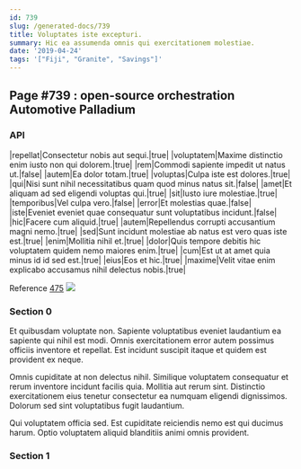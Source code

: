 ```yaml
---
id: 739
slug: /generated-docs/739
title: Voluptates iste excepturi.
summary: Hic ea assumenda omnis qui exercitationem molestiae.
date: '2019-04-24'
tags: '["Fiji", "Granite", "Savings"]'
---
```


## Page #739 : open-source orchestration Automotive Palladium
### API

|repellat|Consectetur nobis aut sequi.|true|
|voluptatem|Maxime distinctio enim iusto non qui dolorem.|true|
|rem|Commodi sapiente impedit ut natus ut.|false|
|autem|Ea dolor totam.|true|
|voluptas|Culpa iste est dolores.|true|
|qui|Nisi sunt nihil necessitatibus quam quod minus natus sit.|false|
|amet|Et aliquam ad sed eligendi voluptas qui.|true|
|sit|Iusto iure molestiae.|true|
|temporibus|Vel culpa vero.|false|
|error|Et molestias quae.|false|
|iste|Eveniet eveniet quae consequatur sunt voluptatibus incidunt.|false|
|hic|Facere cum aliquid.|true|
|autem|Repellendus corrupti accusantium magni nemo.|true|
|sed|Sunt incidunt molestiae ab natus est vero quas iste est.|true|
|enim|Mollitia nihil et.|true|
|dolor|Quis tempore debitis hic voluptatem quidem nemo maiores enim.|true|
|cum|Est ut at amet quia minus id id sed est.|true|
|eius|Eos et hic.|true|
|maxime|Velit vitae enim explicabo accusamus nihil delectus nobis.|true|

Reference [475](/generated-docs/475)
![](/assets/cats-2.jpg)

### Section 0
Et quibusdam voluptate non. Sapiente voluptatibus eveniet laudantium ea sapiente qui nihil est modi. Omnis exercitationem error autem possimus officiis inventore et repellat. Est incidunt suscipit itaque et quidem est provident ex neque.
 Omnis cupiditate at non delectus nihil. Similique voluptatem consequatur et rerum inventore incidunt facilis quia. Mollitia aut rerum sint. Distinctio exercitationem eius tenetur consectetur ea numquam eligendi dignissimos. Dolorum sed sint voluptatibus fugit laudantium.
 Qui voluptatem officia sed. Est cupiditate reiciendis nemo est qui ducimus harum. Optio voluptatem aliquid blanditiis animi omnis provident.
### Section 1

